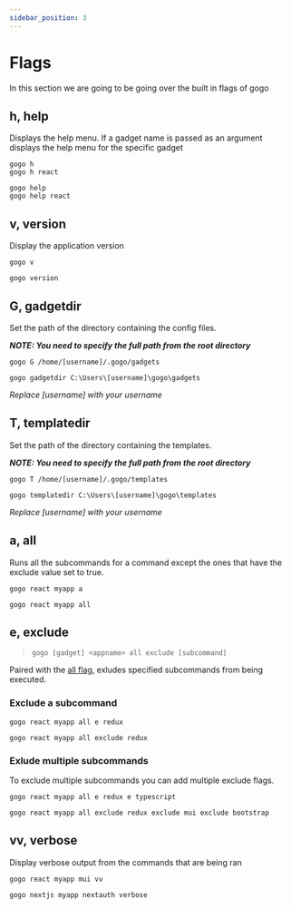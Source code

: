 ```yaml
---
sidebar_position: 3
---
```


# Flags

In this section we are going to be going over the built in flags of gogo


## h, help

Displays the help menu. If a gadget name is passed as an argument
displays the help menu for the specific gadget

<Tabs>
  <TabItem value="h" label="h" default>

    gogo h
    gogo h react

  </TabItem>

  <TabItem value="help" label="help">

    gogo help
    gogo help react

  </TabItem>
</Tabs>

## v, version

Display the application version

<Tabs>
  <TabItem value="v" label="v" default>

    gogo v

  </TabItem>

  <TabItem value="version" label="version">

    gogo version

  </TabItem>
</Tabs>

## G, gadgetdir

Set the path of the directory containing the config files.

**_NOTE: You need to specify the full path from the root directory_**

<Tabs>
  <TabItem value="G" label="G" default>

    gogo G /home/[username]/.gogo/gadgets

  </TabItem>

  <TabItem value="gadgetdir" label="gadgetdir">

    gogo gadgetdir C:\Users\[username]\gogo\gadgets

  </TabItem>
</Tabs>

_Replace [username] with your username_

## T, templatedir

Set the path of the directory containing the templates.

**_NOTE: You need to specify the full path from the root directory_**

<Tabs>
  <TabItem value="T" label="T" default>

    gogo T /home/[username]/.gogo/templates

  </TabItem>

  <TabItem value="templatedir" label="templatedir">

    gogo templatedir C:\Users\[username]\gogo\templates

  </TabItem>
</Tabs>

_Replace [username] with your username_

## a, all

Runs all the subcommands for a command
except the ones that have the exclude value set to true.

<Tabs>
  <TabItem value="a" label="a" default>

    gogo react myapp a

  </TabItem>

  <TabItem value="all" label="all">

    gogo react myapp all

  </TabItem>
</Tabs>

## e, exclude

> `gogo [gadget] <appname> all exclude [subcommand]`

Paired with the [all flag](#a-all), exludes specified subcommands from being executed.

### Exclude a subcommand

<Tabs>
  <TabItem value="e" label="e" default>

    gogo react myapp all e redux

  </TabItem>

  <TabItem value="exclude" label="exclude">

    gogo react myapp all exclude redux

  </TabItem>
</Tabs>

### Exlude multiple subcommands

To exclude multiple subcommands you can add multiple exclude flags.

<Tabs>
  <TabItem value="e" label="e" default>

    gogo react myapp all e redux e typescript

  </TabItem>

  <TabItem value="exclude" label="exclude">

    gogo react myapp all exclude redux exclude mui exclude bootstrap

  </TabItem>
</Tabs>

## vv, verbose

Display verbose output from the commands that are being ran

<Tabs>
  <TabItem value="vv" label="vv" default>

    gogo react myapp mui vv

  </TabItem>

  <TabItem value="verbose" label="verbose">

    gogo nextjs myapp nextauth verbose

  </TabItem>
</Tabs>

